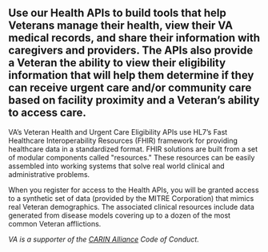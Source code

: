 ## Use our Health APIs to build tools that help Veterans manage their health, view their VA medical records, and share their information with caregivers and providers. The APIs also provide a Veteran the ability to view their eligibility information that will help them determine if they can receive urgent care and/or community care based on facility proximity and a Veteran’s ability to access care.

VA’s Veteran Health and Urgent Care Eligibility APIs use HL7’s Fast Healthcare Interoperability Resources (FHIR) framework for providing healthcare data in a standardized format. FHIR solutions are built from a set of modular components called "resources." These resources can be easily assembled into working systems that solve real world clinical and administrative problems.

When you register for access to the Health APIs, you will be granted access to a synthetic set of data (provided by the MITRE Corporation) that mimics real Veteran demographics. The associated clinical resources include data generated from disease models covering up to a dozen of the most common Veteran afflictions.

*VA is a supporter of the [CARIN Alliance](https://www.carinalliance.com) Code of Conduct.*